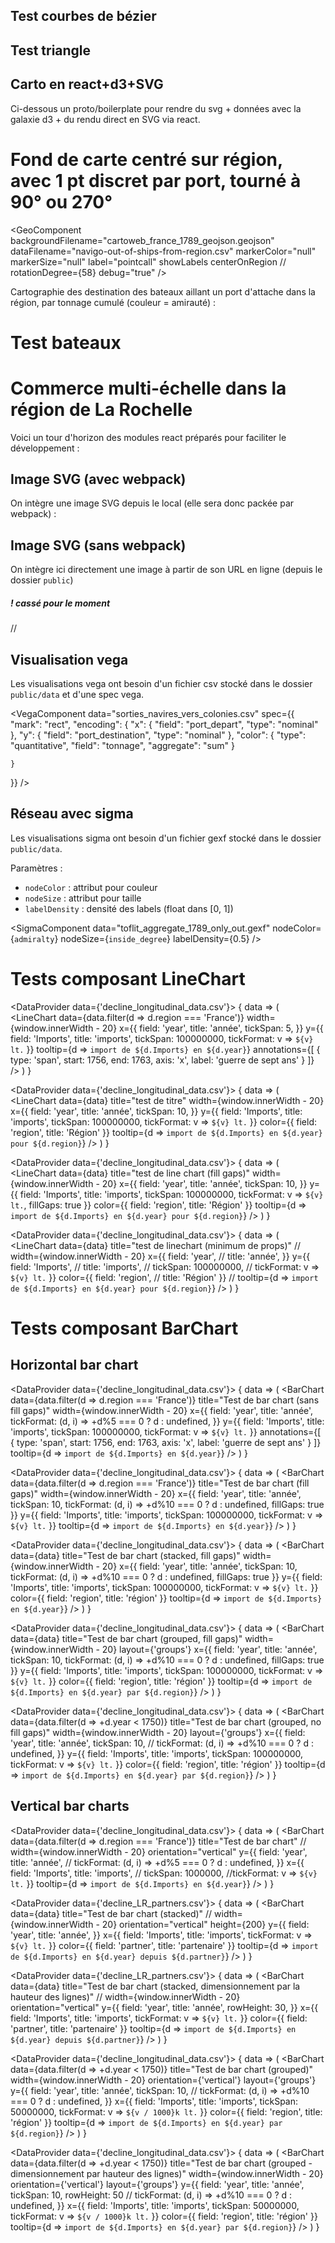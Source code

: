 
## Test courbes de bézier
<BezierComponent
  dataFilename="part_3_step3_viz_customs_offices_data.csv"
  />
  

## Test triangle 
<TriangleComponent 
  dataFilename="part_3_step1_viz_data.csv" 
  rowHeight={300}
  numberOfColumns = {25}
  totalWidth = {1600}
  />


## Carto en react+d3+SVG

Ci-dessous un proto/boilerplate pour rendre du svg + données avec la galaxie d3 + du rendu direct en SVG via react.


# Fond de carte centré sur région, avec 1 pt discret par port, tourné à 90° ou 270°
<GeoComponent 
  backgroundFilename="cartoweb_france_1789_geojson.geojson" 
  dataFilename="navigo-out-of-ships-from-region.csv"
  markerColor="null"
  markerSize="null"
  label="pointcall"
  showLabels
  centerOnRegion
  // rotationDegree={58}
  debug="true"
/>

Cartographie des destination des bateaux aillant un port d'attache dans la région, par tonnage cumulé (couleur = amirauté) :

<GeoComponent 
  backgroundFilename="cartoweb_france_1789_geojson.geojson" 
  dataFilename="navigo-out-of-ships-from-region.csv"
  markerColor="pointcall_admiralty"
  markerSize="tonnage"
  label="pointcall"
  showLabels
  centerOnRegion
/>

<GeoComponent 
  backgroundFilename="cartoweb_france_1789_geojson.geojson" 
  dataFilename="navigo-out-of-ships-from-region.csv"
  markerColor="pointcall_admiralty"
  markerSize="tonnage"
/>

<GeoComponent 
  backgroundFilename="cartoweb_france_1789_geojson.geojson" 
  dataFilename="navigo-out-of-ships-from-region.csv"
  markerColor="pointcall_admiralty"
  markerSize="tonnage"
  label="pointcall"
  showLabels
/>


# Test bateaux

<BoatsIllustration />


# Commerce multi-échelle dans la région de La Rochelle


Voici un tour d'horizon des modules react préparés pour faciliter le développement :

## Image SVG (avec webpack)

On intègre une image  SVG depuis le local (elle sera donc packée par webpack) :


## Image SVG (sans webpack)

On intègre ici directement une image à partir de son URL en ligne (depuis le dossier `public`)
##### ! cassé pour le moment
// <SvgComponent path ="/svg/ports-region-1789.svg" />

## Visualisation vega

Les visualisations vega ont besoin d'un fichier csv stocké dans le dossier `public/data` et d'une spec vega.

<VegaComponent 
  data="sorties_navires_vers_colonies.csv" 
  spec={{
    "mark": "rect",
    "encoding": {
      "x": {
        "field": "port_depart",
        "type": "nominal"
      },
      "y": {
        "field": "port_destination",
        "type": "nominal"
      },
      "color": {
        "type": "quantitative",
        "field": "tonnage",
        "aggregate": "sum"
      }
      
    }
  }}
/>

## Réseau avec sigma

Les visualisations sigma ont besoin d'un fichier gexf stocké dans le dossier `public/data`.

Paramètres :

* `nodeColor` : attribut pour couleur
* `nodeSize` : attribut pour taille
* `labelDensity` : densité des labels (float dans [0, 1])


<SigmaComponent 
  data="toflit_aggregate_1789_only_out.gexf" 
  nodeColor={`admiralty`}
  nodeSize={`inside_degree`}
  labelDensity={0.5}
/>



# Tests composant LineChart

<DataProvider data={'decline_longitudinal_data.csv'}>
  {
    data => (
      <LineChart
        data={data.filter(d => d.region === 'France')}
        width={window.innerWidth - 20}
        x={{
          field: 'year',
          title: 'année',
          tickSpan: 5,
        }}
        y={{
          field: 'Imports',
          title: 'imports',
          tickSpan: 100000000,
          tickFormat: v => `${v} lt.`
        }}
        tooltip={d => `import de ${d.Imports} en ${d.year}`}
        annotations={[
              {
                type: 'span',
                start: 1756,
                end: 1763,
                axis: 'x',
                label: 'guerre de sept ans'
              }
            ]}
      />
    )
  }
</DataProvider>

<DataProvider data={'decline_longitudinal_data.csv'}>
  {
    data => (
      <LineChart
        data={data}
        title="test de titre"
        width={window.innerWidth - 20}
        x={{
          field: 'year',
          title: 'année',
          tickSpan: 10,
        }}
        y={{
          field: 'Imports',
          title: 'imports',
          tickSpan: 100000000,
          tickFormat: v => `${v} lt.`
        }}
        color={{
          field: 'region',
          title: 'Région'
        }}
        tooltip={d => `import de ${d.Imports} en ${d.year} pour ${d.region}`}
      />
    )
  }
</DataProvider>

<DataProvider data={'decline_longitudinal_data.csv'}>
  {
    data => (
      <LineChart
        data={data}
        title="test de line chart (fill gaps)"
        width={window.innerWidth - 20}
        x={{
          field: 'year',
          title: 'année',
          tickSpan: 10,
        }}
        y={{
          field: 'Imports',
          title: 'imports',
          tickSpan: 100000000,
          tickFormat: v => `${v} lt.`,
          fillGaps: true
        }}
        color={{
          field: 'region',
          title: 'Région'
        }}
        tooltip={d => `import de ${d.Imports} en ${d.year} pour ${d.region}`}
      />
    )
  }
</DataProvider>

<DataProvider data={'decline_longitudinal_data.csv'}>
  {
    data => (
      <LineChart
        data={data}
        title="test de linechart (minimum de props)"
        // width={window.innerWidth - 20}
        x={{
          field: 'year',
          // title: 'année',
        }}
        y={{
          field: 'Imports',
          // title: 'imports',
          // tickSpan: 100000000,
          // tickFormat: v => `${v} lt.`
        }}
        color={{
          field: 'region',
          // title: 'Région'
        }}
        // tooltip={d => `import de ${d.Imports} en ${d.year} pour ${d.region}`}
      />
    )
  }
</DataProvider>


# Tests composant BarChart

## Horizontal bar chart

<DataProvider data={'decline_longitudinal_data.csv'}>
  {
    data => (
      <BarChart
        data={data.filter(d => d.region === 'France')}
        title="Test de bar chart (sans fill gaps)"
        width={window.innerWidth - 20}
        x={{
          field: 'year',
          title: 'année',
          tickFormat: (d, i) => +d%5 === 0 ? d : undefined,
        }}
        y={{
          field: 'Imports',
          title: 'imports',
          tickSpan: 100000000,
          tickFormat: v => `${v} lt.`
        }}
        annotations={[
          {
            type: 'span',
            start: 1756,
            end: 1763,
            axis: 'x',
            label: 'guerre de sept ans'
          }
        ]}
        tooltip={d => `import de ${d.Imports} en ${d.year}`}
      />
    )
  }
</DataProvider>

<DataProvider data={'decline_longitudinal_data.csv'}>
  {
    data => (
      <BarChart
        data={data.filter(d => d.region === 'France')}
        title="Test de bar chart (fill gaps)"
        width={window.innerWidth - 20}
        x={{
          field: 'year',
          title: 'année',
          tickSpan: 10,
          tickFormat: (d, i) => +d%10 === 0 ? d : undefined,
          fillGaps: true
        }}
        y={{
          field: 'Imports',
          title: 'imports',
          tickSpan: 100000000,
          tickFormat: v => `${v} lt.`
        }}
        tooltip={d => `import de ${d.Imports} en ${d.year}`}
      />
    )
  }
</DataProvider>

<DataProvider data={'decline_longitudinal_data.csv'}>
  {
    data => (
      <BarChart
        data={data}
        title="Test de bar chart (stacked, fill gaps)"
        width={window.innerWidth - 20}
        x={{
          field: 'year',
          title: 'année',
          tickSpan: 10,
          tickFormat: (d, i) => +d%10 === 0 ? d : undefined,
          fillGaps: true
        }}
        y={{
          field: 'Imports',
          title: 'imports',
          tickSpan: 100000000,
          tickFormat: v => `${v} lt.`
        }}
        color={{
          field: 'region',
          title: 'région'
        }}
        tooltip={d => `import de ${d.Imports} en ${d.year}`}
      />
    )
  }
</DataProvider>


<DataProvider data={'decline_longitudinal_data.csv'}>
  {
    data => (
      <BarChart
        data={data}
        title="Test de bar chart (grouped, fill gaps)"
        width={window.innerWidth - 20}
        layout={'groups'}
        x={{
          field: 'year',
          title: 'année',
          tickSpan: 10,
          tickFormat: (d, i) => +d%10 === 0 ? d : undefined,
          fillGaps: true
        }}
        y={{
          field: 'Imports',
          title: 'imports',
          tickSpan: 100000000,
          tickFormat: v => `${v} lt.`
        }}
        color={{
          field: 'region',
          title: 'région'
        }}
        tooltip={d => `import de ${d.Imports} en ${d.year} par ${d.region}`}
      />
    )
  }
</DataProvider>


<DataProvider data={'decline_longitudinal_data.csv'}>
  {
    data => (
      <BarChart
        data={data.filter(d => +d.year < 1750)}
        title="Test de bar chart (grouped, no fill gaps)"
        width={window.innerWidth - 20}
        layout={'groups'}
        x={{
          field: 'year',
          title: 'année',
          tickSpan: 10,
          // tickFormat: (d, i) => +d%10 === 0 ? d : undefined,
        }}
        y={{
          field: 'Imports',
          title: 'imports',
          tickSpan: 100000000,
          tickFormat: v => `${v} lt.`
        }}
        color={{
          field: 'region',
          title: 'région'
        }}
        tooltip={d => `import de ${d.Imports} en ${d.year} par ${d.region}`}
      />
    )
  }
</DataProvider>

## Vertical bar charts


<DataProvider data={'decline_longitudinal_data.csv'}>
  {
    data => (
      <BarChart
        data={data.filter(d => d.region === 'France')}
        title="Test de bar chart"
        // width={window.innerWidth - 20}
        orientation="vertical"
        y={{
          field: 'year',
          title: 'année',
          // tickFormat: (d, i) => +d%5 === 0 ? d : undefined,
        }}
        x={{
          field: 'Imports',
          title: 'imports',
          // tickSpan: 1000000,
          //tickFormat: v => `${v} lt.`
        }}
        tooltip={d => `import de ${d.Imports} en ${d.year}`}
      />
    )
  }
</DataProvider>

<DataProvider data={'decline_LR_partners.csv'}>
  {
    data => (
      <BarChart
        data={data}
        title="Test de bar chart (stacked)"
        // width={window.innerWidth - 20}
        orientation="vertical"
        height={200}
        y={{
          field: 'year',
          title: 'année',
        }}
        x={{
          field: 'Imports',
          title: 'imports',
          tickFormat: v => `${v} lt.`
        }}
        color={{
          field: 'partner',
          title: 'partenaire'
        }}
        tooltip={d => `import de ${d.Imports} en ${d.year} depuis ${d.partner}`}
      />
    )
  }
</DataProvider>

<DataProvider data={'decline_LR_partners.csv'}>
  {
    data => (
      <BarChart
        data={data}
        title="Test de bar chart (stacked, dimensionnement par la hauteur des lignes)"
        // width={window.innerWidth - 20}
        orientation="vertical"
        y={{
          field: 'year',
          title: 'année',
          rowHeight: 30,
        }}
        x={{
          field: 'Imports',
          title: 'imports',
          tickFormat: v => `${v} lt.`
        }}
        color={{
          field: 'partner',
          title: 'partenaire'
        }}
        tooltip={d => `import de ${d.Imports} en ${d.year} depuis ${d.partner}`}
      />
    )
  }
</DataProvider>

<DataProvider data={'decline_longitudinal_data.csv'}>
  {
    data => (
      <BarChart
        data={data.filter(d => +d.year < 1750)}
        title="Test de bar chart (grouped)"
        width={window.innerWidth - 20}
        orientation={'vertical'}
        layout={'groups'}
        y={{
          field: 'year',
          title: 'année',
          tickSpan: 10,
          // tickFormat: (d, i) => +d%10 === 0 ? d : undefined,
        }}
        x={{
          field: 'Imports',
          title: 'imports',
          tickSpan: 50000000,
          tickFormat: v => `${v / 1000}k lt.`
        }}
        color={{
          field: 'region',
          title: 'région'
        }}
        tooltip={d => `import de ${d.Imports} en ${d.year} par ${d.region}`}
      />
    )
  }
</DataProvider>


<DataProvider data={'decline_longitudinal_data.csv'}>
  {
    data => (
      <BarChart
        data={data.filter(d => +d.year < 1750)}
        title="Test de bar chart (grouped - dimensionnement par hauteur des lignes)"
        width={window.innerWidth - 20}
        orientation={'vertical'}
        layout={'groups'}
        y={{
          field: 'year',
          title: 'année',
          tickSpan: 10,
          rowHeight: 50
          // tickFormat: (d, i) => +d%10 === 0 ? d : undefined,
        }}
        x={{
          field: 'Imports',
          title: 'imports',
          tickSpan: 50000000,
          tickFormat: v => `${v / 1000}k lt.`
        }}
        color={{
          field: 'region',
          title: 'région'
        }}
        tooltip={d => `import de ${d.Imports} en ${d.year} par ${d.region}`}
      />
    )
  }
</DataProvider>